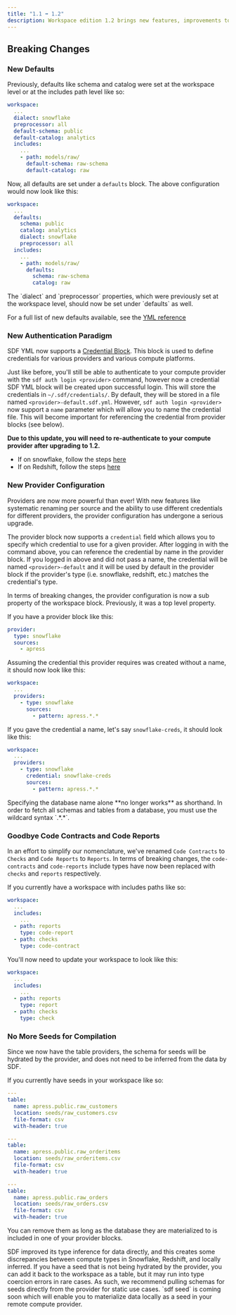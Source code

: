 ```yaml
---
title: "1.1 ➡️ 1.2"
description: Workspace edition 1.2 brings new features, improvements to the SDF CLI, and a major cleanup of the workspace configuration file. This guide will help you migrate your workspace from edition 1.1 to 1.2.
---
```


## Breaking Changes

### New Defaults

Previously, defaults like schema and catalog were set at the workspace level or at the includes path level like so:

```yaml
workspace:
  ...
  dialect: snowflake
  preprocessor: all
  default-schema: public
  default-catalog: analytics
  includes:
    ...
    - path: models/raw/
      default-schema: raw-schema
      default-catalog: raw
```

Now, all defaults are set under a `defaults` block. The above configuration would now look like this:

```yaml
workspace:
  ...
  defaults:
    schema: public
    catalog: analytics
    dialect: snowflake
    preprocessor: all
  includes:
    ...
    - path: models/raw/
      defaults:
        schema: raw-schema
        catalog: raw
```

<Note>
The `dialect` and `preprocessor` properties, which were previously set at the workspace level, should now be set under `defaults` as well.
</Note>

For a full list of new defaults available, see the [YML reference](/reference/sdf-yml#nested-element-defaults) 

### New Authentication Paradigm

SDF YML now supports a [Credential Block](/reference/sdf-yml#block-credential). This block is used to define credentials for various providers and various compute platforms. 

Just like before, you'll still be able to authenticate to your compute provider with the `sdf auth login <provider>` command, however now a credential SDF YML block will be created upon successful login. This will
store the credentials in `~/.sdf/credentials/`. By default, they will be stored in a file named `<provider>-default.sdf.yml`. However, `sdf auth login <provider>` now support a `name` parameter which will allow you to name the credential file. This
will become important for referencing the credential from provider blocks (see below).

**Due to this update, you will need to re-authenticate to your compute provider after upgrading to 1.2.**

* If on snowflake, follow the steps [here](/integrations/snowflake)
* If on Redshift, follow the steps [here](/integrations/redshift)


### New Provider Configuration

Providers are now more powerful than ever! With new features like systematic renaming per source and the ability to use different credentials for different providers, the provider configuration has undergone a serious upgrade.

The provider block now supports a `credential` field which allows you to specify which credential to use for a given provider. After logging in with the command above, you can reference the credential by name in the provider block. If you logged in above and did not pass a name,
the credential will be named `<provider>-default` and it will be used by default in the provider block if the provider's type (i.e. snowflake, redshift, etc.) matches the credential's type. 

In terms of breaking changes, the provider configuration is now a sub property of the workspace block. Previously, it was a top level property. 

If you have a provider block like this:
```yaml
provider:
  type: snowflake
  sources: 
    - apress
```

Assuming the credential this provider requires was created without a name, it should now look like this:
```yaml
workspace:
  ...
  providers:
    - type: snowflake
      sources: 
        - pattern: apress.*.*
```

If you gave the credential a name, let's say `snowflake-creds`, it should look like this:
```yaml
workspace:
  ...
  providers:
    - type: snowflake
      credential: snowflake-creds
      sources: 
        - pattern: apress.*.*
```

<Warning>
  Specifying the database name alone **no longer works** as shorthand. In order to fetch all schemas and tables from a database, you must use the wildcard syntax `<database-name>.*.*`.
</Warning>

### Goodbye Code Contracts and Code Reports

In an effort to simplify our nomenclature, we've renamed `Code Contracts` to `Checks` and `Code Reports` to `Reports`. In terms of breaking changes, the `code-contracts` and `code-reports` include types have now been replaced with `checks` and `reports` respectively.

If you currently have a workspace with includes paths like so:
```yaml 
workspace:
  ...
  includes:
    ...
  - path: reports
    type: code-report
  - path: checks 
    type: code-contract
```

You'll now need to update your workspace to look like this:
```yaml
workspace:
  ...
  includes:
    ...
  - path: reports
    type: report
  - path: checks 
    type: check
```

### No More Seeds for Compilation

Since we now have the table providers, the schema for seeds will be hydrated by the provider, and does not need to be inferred from the data by SDF.

If you currently have seeds in your workspace like so:
```yaml
---
table:
  name: apress.public.raw_customers
  location: seeds/raw_customers.csv
  file-format: csv
  with-header: true

---
table:
  name: apress.public.raw_orderitems
  location: seeds/raw_orderitems.csv
  file-format: csv
  with-header: true

---
table:
  name: apress.public.raw_orders
  location: seeds/raw_orders.csv
  file-format: csv
  with-header: true
```

You can remove them as long as the database they are materialized to is included in one of your provider blocks.

<Warning>
  SDF improved its type inference for data directly, and this creates some discrepancies between compute types in Snowflake, Redshift, and locally inferred. If you have a seed that is not being hydrated by the provider, you can add it back to the workspace as a table, but it may run into type coercion errors in rare cases. 
  As such, we recommend pulling schemas for seeds directly from the provider for static use cases.
</Warning>

<Tip>
  `sdf seed` is coming soon which will enable you to materialize data locally as a seed in your remote compute provider.
</Tip>
